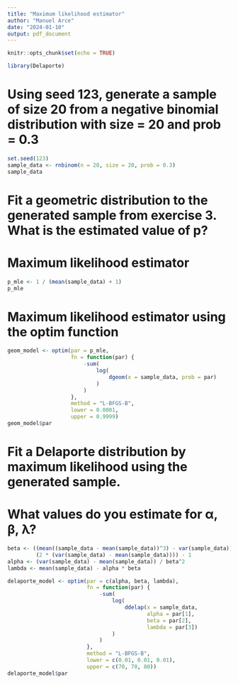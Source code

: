 ---
title: "Maximum likelihood estimator"
author: "Manuel Arce"
date: "2024-01-10"
output: pdf_document
---

```{r setup, include=FALSE}
knitr::opts_chunk$set(echo = TRUE)
```

```{r}
library(Delaporte)
```

# Using seed 123, generate a sample of size 20 from a negative binomial distribution with size = 20 and prob = 0.3

```{r}
set.seed(123)
sample_data <- rnbinom(n = 20, size = 20, prob = 0.3)
sample_data
```

# Fit a geometric distribution to the generated sample from exercise 3. What is the estimated value of p?

# Maximum likelihood estimator

```{r}
p_mle <- 1 / (mean(sample_data) + 1)
p_mle
```

# Maximum likelihood estimator using the optim function

```{r}
geom_model <- optim(par = p_mle,
                    fn = function(par) {
                        -sum(
                            log(
                                dgeom(x = sample_data, prob = par)
                            )
                        )
                    },
                    method = "L-BFGS-B",
                    lower = 0.0001,
                    upper = 0.9999)
geom_model$par
```

# Fit a Delaporte distribution by maximum likelihood using the generated sample.

# What values do you estimate for α, β, λ?

```{r}

beta <- ((mean((sample_data - mean(sample_data))^3) - var(sample_data)) /
         (2 * (var(sample_data) - mean(sample_data)))) - 1
alpha <- (var(sample_data) - mean(sample_data)) / beta^2
lambda <- mean(sample_data) - alpha * beta

delaporte_model <- optim(par = c(alpha, beta, lambda),
                         fn = function(par) {
                             -sum(
                                 log(
                                     ddelap(x = sample_data,
                                            alpha = par[1],
                                            beta = par[2],
                                            lambda = par[3])
                                 )
                             )
                         },
                         method = "L-BFGS-B",
                         lower = c(0.01, 0.01, 0.01),
                         upper = c(70, 70, 80))
delaporte_model$par
```
